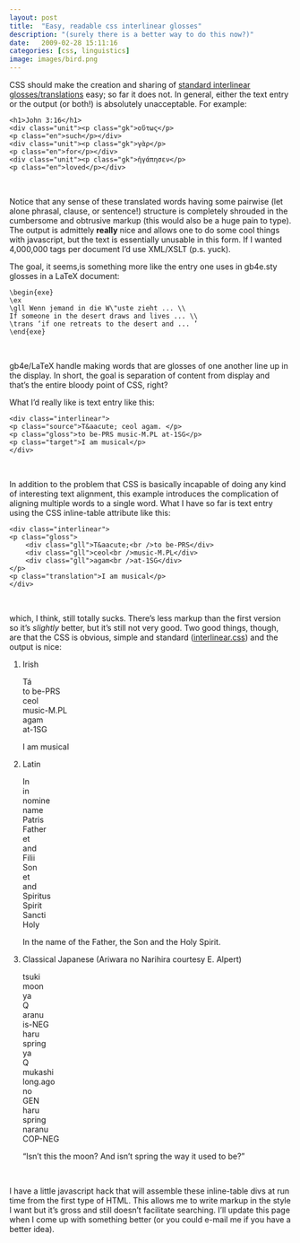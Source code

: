 ```yaml
---
layout: post
title:  "Easy, readable css interlinear glosses"
description: "(surely there is a better way to do this now?)"
date:   2009-02-28 15:11:16
categories: [css, linguistics]
image: images/bird.png
---
```


CSS should make the creation and sharing of [standard interlinear
glosses/translations](http://www.eva.mpg.de/lingua/resources/glossing-rules.php)
easy; so far it does not.  In general, either the text entry or the
output (or both!) is absolutely unacceptable.  For example:

```
<h1>John 3:16</h1>
<div class="unit"><p class="gk">οὕτως</p>
<p class="en">such</p></div>
<div class="unit"><p class="gk">γὰρ</p>
<p class="en">for</p></div>
<div class="unit"><p class="gk">ἠγάπησεν</p>
<p class="en">loved</p></div>
```

&nbsp;

Notice that any sense of these translated words having some pairwise
(let alone phrasal, clause, or sentence!) structure is completely
shrouded in the cumbersome and obtrusive markup (this would also
be a huge pain to type).  The output is admittely <strong>really</strong>
nice and allows one to do some cool things with javascript, but the
text is essentially unusable in this form.  If I wanted 4,000,000
tags per document I'd use XML/XSLT (p.s. yuck).

The goal, it seems,is something more like the entry one uses in
gb4e.sty glosses in a LaTeX document:

```
\begin{exe} 
\ex 
\gll Wenn jemand in die W\"uste zieht ... \\ 
If someone in the desert draws and lives ... \\ 
\trans ‘if one retreats to the desert and ... ’ 
\end{exe} 
```

&nbsp;

gb4e/LaTeX handle making words that are glosses of one another
line up in the display.  In short, the goal is separation of content
from display and that's the entire bloody point of CSS, right?

What I'd really like is text entry like this:

```
<div class="interlinear">
<p class="source">T&aacute; ceol agam. </p>
<p class="gloss">to be-PRS music-M.PL at-1SG</p>
<p class="target">I am musical</p>
</div>
```

&nbsp;

In addition to the problem that CSS is basically incapable of doing any kind of interesting text alignment, this example introduces the complication of aligning multiple words to a single word.  What I have so far is text entry using the CSS inline-table attribute like this:

```
<div class="interlinear">
<p class="gloss">
    <div class="gll">T&aacute;<br />to be-PRS</div>
    <div class="gll">ceol<br />music-M.PL</div>
    <div class="gll">agam<br />at-1SG</div>
</p>
<p class="translation">I am musical</p>
</div>
```

&nbsp;

which, I think, still totally sucks.  There's less markup than the first version so it's *slightly* better, but it's still not very good.  Two good things, though, are that the CSS is obvious, simple and standard ([interlinear.css](/css/interlinear.css)) and the output is nice:

<link rel="stylesheet" href="/css/interlinear.css">

<ol class="interlinear">
<li> Irish
    <p class="gloss">
	<div class="gll">T&aacute;<br />to be-PRS</div>
	<div class="gll">ceol<br />music-M.PL</div>
	<div class="gll">agam<br />at-1SG</div>
    </p>
  <p class="translation">I am musical</p>
</li>

<li> Latin
    <p class="gloss">
	<div class="gll">In <br /> in </div>
	<div class="gll">nomine <br /> name </div>
	<div class="gll">Patris <br /> Father </div>
	<div class="gll">et <br /> and </div>
	<div class="gll">Filii <br /> Son </div>
	<div class="gll">et <br /> and </div>
	<div class="gll">Spiritus <br /> Spirit </div>
	<div class="gll">Sancti <br /> Holy </div>
    </p> <p class="translation">In the name of the Father, the Son and the Holy Spirit.</p>
</li>

<li> Classical Japanese (Ariwara no Narihira courtesy E. Alpert)
    <p class="gloss">
	<div class="gll">tsuki<br /> moon</div>
	<div class="gll">ya<br /> Q</div>
	<div class="gll">aranu<br /> is-NEG</div>
	<div class="gll">haru<br /> spring</div>
	<div class="gll">ya<br /> Q</div>
	<div class="gll">mukashi<br /> long.ago</div>
	<div class="gll">no<br /> GEN</div>
	<div class="gll">haru<br /> spring</div>
	<div class="gll">naranu<br /> COP-NEG</div>
    </p> <p class="glt">&ldquo;Isn't this the moon? And isn't spring the way it used to be?&rdquo;</p>
</li>
</ol>

&nbsp;

I have a little javascript hack that will assemble these inline-table
divs at run time from the first type of HTML.  This allows me to
write markup in the style I want but it's gross and still doesn't
facilitate searching.  I'll update this page when I come up with
something better (or you could e-mail me if you have a better idea).
